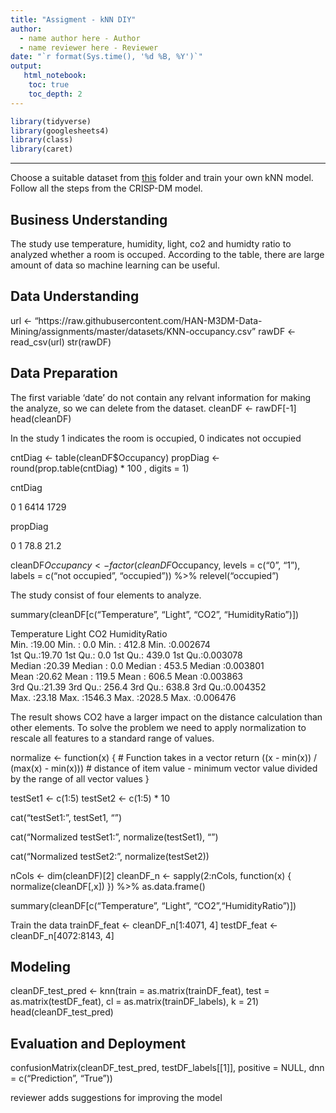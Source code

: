 ```yaml
---
title: "Assigment - kNN DIY"
author:
  - name author here - Author
  - name reviewer here - Reviewer
date: "`r format(Sys.time(), '%d %B, %Y')`"
output:
   html_notebook:
    toc: true
    toc_depth: 2
---
```



```r
library(tidyverse)
library(googlesheets4)
library(class)
library(caret)
```

---

Choose a suitable dataset from [this](https://github.com/HAN-M3DM-Data-Mining/assignments/tree/master/datasets) folder and train  your own kNN model. Follow all the steps from the CRISP-DM model.


## Business Understanding
The study use temperature, humidity, light, co2 and humidty ratio to analyzed whether a room is occuped. According to the table, there are large amount of data so machine learning can be useful.

## Data Understanding
url <- "https://raw.githubusercontent.com/HAN-M3DM-Data-Mining/assignments/master/datasets/KNN-occupancy.csv"
rawDF <- read_csv(url)
str(rawDF)

## Data Preparation
The first variable 'date' do not contain any relvant information for making the analyze, so we can delete from the dataset.
cleanDF <- rawDF[-1]
head(cleanDF)

In the study 1 indicates the room is occupied, 0 indicates not occupied

cntDiag <- table(cleanDF$Occupancy)
propDiag <- round(prop.table(cntDiag) * 100 , digits = 1)

cntDiag

   0    1 
6414 1729 

propDiag

   0    1 
78.8 21.2 

cleanDF$Occupancy <- factor(cleanDF$Occupancy, levels = c("0", "1"), labels = c("not occupied ", "occupied")) %>% relevel("occupied")

The study consist of four elements to analyze.

summary(cleanDF[c("Temperature", "Light", "CO2", "HumidityRatio")])

Temperature        Light             CO2         HumidityRatio     
 Min.   :19.00   Min.   :   0.0   Min.   : 412.8   Min.   :0.002674  
 1st Qu.:19.70   1st Qu.:   0.0   1st Qu.: 439.0   1st Qu.:0.003078  
 Median :20.39   Median :   0.0   Median : 453.5   Median :0.003801  
 Mean   :20.62   Mean   : 119.5   Mean   : 606.5   Mean   :0.003863  
 3rd Qu.:21.39   3rd Qu.: 256.4   3rd Qu.: 638.8   3rd Qu.:0.004352  
 Max.   :23.18   Max.   :1546.3   Max.   :2028.5   Max.   :0.006476  
 
 The result shows CO2 have a larger impact on the distance calculation than other elements. To solve the problem we need to apply normalization to rescale all features to a standard range of values.
 
 normalize <- function(x) { # Function takes in a vector
  return ((x - min(x)) / (max(x) - min(x))) # distance of item value - minimum vector value divided by the range of all vector values
}

testSet1 <- c(1:5)
testSet2 <- c(1:5) * 10

cat("testSet1:", testSet1, "\n")

cat("Normalized testSet1:", normalize(testSet1), "\n")

cat("Normalized testSet2:", normalize(testSet2))

nCols <- dim(cleanDF)[2]
cleanDF_n <- sapply(2:nCols,
                    function(x) {
normalize(cleanDF[,x])
}) %>% as.data.frame()

summary(cleanDF[c("Temperature", "Light", "CO2","HumidityRatio")])

Train the data
trainDF_feat <- cleanDF_n[1:4071, 4]
testDF_feat <- cleanDF_n[4072:8143, 4]

## Modeling
cleanDF_test_pred <- knn(train = as.matrix(trainDF_feat), test = as.matrix(testDF_feat), cl = as.matrix(trainDF_labels), k = 21)
head(cleanDF_test_pred)

## Evaluation and Deployment
confusionMatrix(cleanDF_test_pred, testDF_labels[[1]], positive = NULL, dnn = c("Prediction", "True"))

reviewer adds suggestions for improving the model
